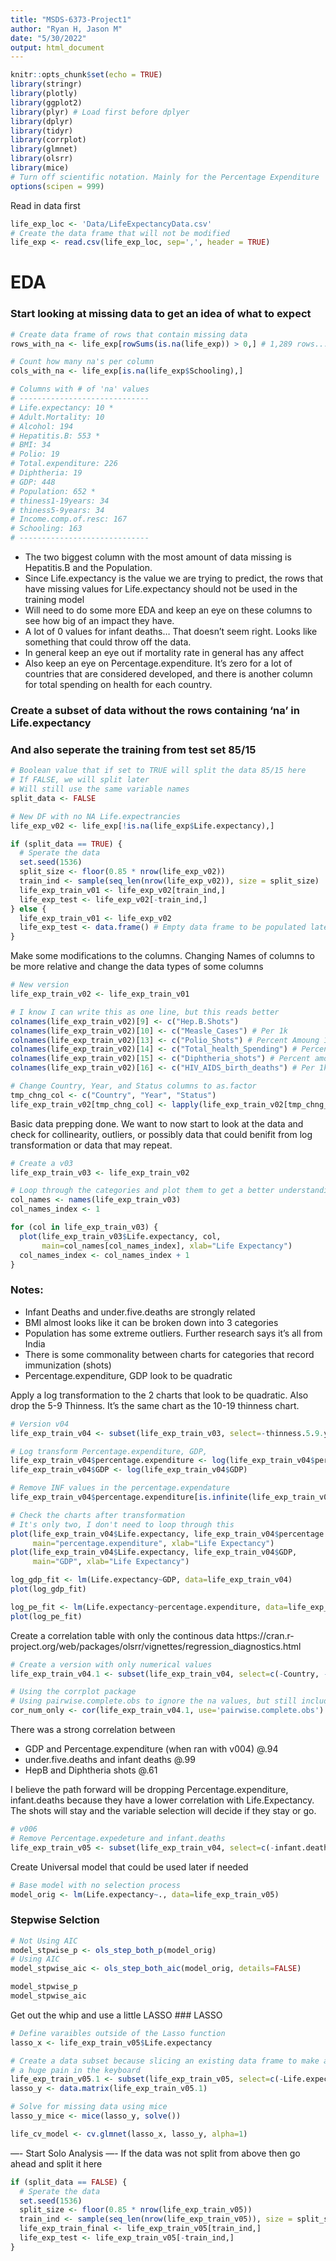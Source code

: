 ```yaml
---
title: "MSDS-6373-Project1"
author: "Ryan H, Jason M"
date: "5/30/2022"
output: html_document
---
```


```r
knitr::opts_chunk$set(echo = TRUE)
library(stringr)
library(plotly)
library(ggplot2)
library(plyr) # Load first before dplyer 
library(dplyr)
library(tidyr)
library(corrplot)
library(glmnet)
library(olsrr)
library(mice)
# Turn off scientific notation. Mainly for the Percentage Expenditure
options(scipen = 999)
```

Read in data first 
```r
life_exp_loc <- 'Data/LifeExpectancyData.csv'
# Create the data frame that will not be modified 
life_exp <- read.csv(life_exp_loc, sep=',', header = TRUE) 
```

# EDA
### Start looking at missing data to get an idea of what to expect 
```r
# Create data frame of rows that contain missing data 
rows_with_na <- life_exp[rowSums(is.na(life_exp)) > 0,] # 1,289 rows...

# Count how many na's per column
cols_with_na <- life_exp[is.na(life_exp$Schooling),]

# Columns with # of 'na' values
# -----------------------------
# Life.expectancy: 10 *
# Adult.Mortality: 10
# Alcohol: 194
# Hepatitis.B: 553 *
# BMI: 34
# Polio: 19
# Total.expenditure: 226
# Diphtheria: 19
# GDP: 448
# Population: 652 *
# thiness1-19years: 34
# thiness5-9years: 34
# Income.comp.of.resc: 167
# Schooling: 163
# ----------------------------- 
```
- The two biggest column with the most amount of data missing is Hepatitis.B and the 
Population. 
- Since Life.expectancy is the value we are trying to predict, the rows that have 
missing values for Life.expectancy should not be used in the training model
- Will need to do some more EDA and keep an eye on these columns to see how 
big of an impact they have.  
- A lot of 0 values for infant deaths... That doesn't seem right. Looks like something
that could throw off the data. 
- In general keep an eye out if mortality rate in general has any affect
- Also keep an eye on Percentage.expenditure. It's zero for a lot of countries that
are considered developed, and there is another column for total spending on health
for each country. 

### Create a subset of data without the rows containing 'na' in Life.expectancy
### And also seperate the training from test set 85/15
```r
# Boolean value that if set to TRUE will split the data 85/15 here
# If FALSE, we will split later 
# Will still use the same variable names
split_data <- FALSE
```

```r
# New DF with no NA Life.expectrancies 
life_exp_v02 <- life_exp[!is.na(life_exp$Life.expectancy),]

if (split_data == TRUE) {
  # Sperate the data 
  set.seed(1536)
  split_size <- floor(0.85 * nrow(life_exp_v02))
  train_ind <- sample(seq_len(nrow(life_exp_v02)), size = split_size)
  life_exp_train_v01 <- life_exp_v02[train_ind,]
  life_exp_test <- life_exp_v02[-train_ind,]
} else {
  life_exp_train_v01 <- life_exp_v02
  life_exp_test <- data.frame() # Empty data frame to be populated later 
}
```

Make some modifications to the columns. Changing Names of columns to be more relative
and change the data types of some columns 
```r
# New version
life_exp_train_v02 <- life_exp_train_v01

# I know I can write this as one line, but this reads better
colnames(life_exp_train_v02)[9] <- c("Hep.B.Shots")
colnames(life_exp_train_v02)[10] <- c("Measle_Cases") # Per 1k
colnames(life_exp_train_v02)[13] <- c("Polio_Shots") # Percent Amoung 1yr olds
colnames(life_exp_train_v02)[14] <- c("Total_health_Spending") # Percent of total gov expenditure
colnames(life_exp_train_v02)[15] <- c("Diphtheria_shots") # Percent among 1yr olds
colnames(life_exp_train_v02)[16] <- c("HIV_AIDS_birth_deaths") # Per 1k

# Change Country, Year, and Status columns to as.factor
tmp_chng_col <- c("Country", "Year", "Status")
life_exp_train_v02[tmp_chng_col] <- lapply(life_exp_train_v02[tmp_chng_col], as.factor)
```

Basic data prepping done. We want to now start to look at the data and check for collinearity,
outliers, or possibly data that could benifit from log transformation or data that may repeat.
```r
# Create a v03 
life_exp_train_v03 <- life_exp_train_v02

# Loop through the categories and plot them to get a better understanding of the distribution
col_names <- names(life_exp_train_v03)
col_names_index <- 1

for (col in life_exp_train_v03) {
  plot(life_exp_train_v03$Life.expectancy, col, 
       main=col_names[col_names_index], xlab="Life Expectancy")
  col_names_index <- col_names_index + 1
}
```

### Notes:

- Infant Deaths and under.five.deaths are strongly related
- BMI almost looks like it can be broken down into 3 categories 
- Population has some extreme outliers. Further research says it's all from India
- There is some commonality between charts for categories that record immunization (shots)
- Percentage.expenditure, GDP look to be quadratic 

Apply a log transformation to the 2 charts that look to be quadratic. 
Also drop the 5-9 Thinness. It's the same chart as the 10-19 thinness chart. 
```r
# Version v04
life_exp_train_v04 <- subset(life_exp_train_v03, select=-thinness.5.9.years) # Removes Thiness 5-9 col

# Log transform Percentage.expenditure, GDP,
life_exp_train_v04$percentage.expenditure <- log(life_exp_train_v04$percentage.expenditure)
life_exp_train_v04$GDP <- log(life_exp_train_v04$GDP)

# Remove INF values in the percentage.expendature
life_exp_train_v04$percentage.expenditure[is.infinite(life_exp_train_v04$percentage.expenditure)] <- NA

# Check the charts after transformation
# It's only two, I don't need to loop through this 
plot(life_exp_train_v04$Life.expectancy, life_exp_train_v04$percentage.expenditure,
     main="percentage.expenditure", xlab="Life Expectancy")
plot(life_exp_train_v04$Life.expectancy, life_exp_train_v04$GDP,
     main="GDP", xlab="Life Expectancy")

log_gdp_fit <- lm(Life.expectancy~GDP, data=life_exp_train_v04)
plot(log_gdp_fit)

log_pe_fit <- lm(Life.expectancy~percentage.expenditure, data=life_exp_train_v04, na.action=na.omit)
plot(log_pe_fit)

```

Create a correlation table with only the continous data
https://cran.r-project.org/web/packages/olsrr/vignettes/regression_diagnostics.html
```r
# Create a version with only numerical values
life_exp_train_v04.1 <- subset(life_exp_train_v04, select=c(-Country, -Year, -Status))

# Using the corrplot package 
# Using pairwise.complete.obs to ignore the na values, but still include the row
cor_num_only <- cor(life_exp_train_v04.1, use='pairwise.complete.obs')

```
There was a strong correlation between

- GDP and Percentage.expenditure (when ran with v004) @.94
- under.five.deaths and infant deaths @.99
- HepB and Diphtheria shots @.61

I believe the path forward will be dropping Percentage.expenditure, infant.deaths because
they have a lower correlation with Life.Expectancy. The shots will stay and the variable 
selection will decide if they stay or go. 

```r
# v006
# Remove Percentage.expedeture and infant.deaths
life_exp_train_v05 <- subset(life_exp_train_v04, select=c(-infant.deaths, -percentage.expenditure))
```

Create Universal model that could be used later if needed
```r
# Base model with no selection process
model_orig <- lm(Life.expectancy~., data=life_exp_train_v05)
```

### Stepwise Selction
```r
# Not Using AIC
model_stpwise_p <- ols_step_both_p(model_orig)
# Using AIC
model_stpwise_aic <- ols_step_both_aic(model_orig, details=FALSE)

model_stpwise_p
model_stpwise_aic
```

Get out the whip and use a little LASSO 
### LASSO
```r
# Define varaibles outside of the Lasso function 
lasso_x <- life_exp_train_v05$Life.expectancy

# Create a data subset because slicing an existing data frame to make a matrix is 
# a huge pain in the keyboard
life_exp_train_v05.1 <- subset(life_exp_train_v05, select=c(-Life.expectancy))
lasso_y <- data.matrix(life_exp_train_v05.1)

# Solve for missing data using mice 
lasso_y_mice <- mice(lasso_y, solve())

life_cv_model <- cv.glmnet(lasso_x, lasso_y, alpha=1)
```










---- Start Solo Analysis ----
If the data was not split from above then go ahead and split it here
```r
if (split_data == FALSE) {
  # Sperate the data 
  set.seed(1536)
  split_size <- floor(0.85 * nrow(life_exp_train_v05))
  train_ind <- sample(seq_len(nrow(life_exp_train_v05)), size = split_size)
  life_exp_train_final <- life_exp_train_v05[train_ind,]
  life_exp_test <- life_exp_train_v05[-train_ind,]
}
```











